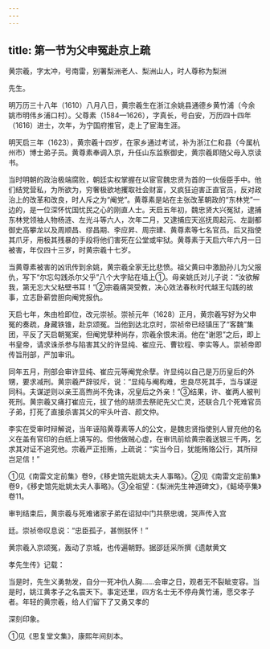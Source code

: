 ```yaml
---
---
---
```

title: 第一节为父申冤赴京上疏
---



黄宗羲，字太冲，号南雷，别署梨洲老人、梨洲山人，时人尊称为梨洲

先生。

明万历三十八年（1610）八月八日，黄宗羲生在浙江余姚县通德乡黄竹浦（今余姚市明伟乡浦口村）。父尊素（1584—1626），字真长，号白安，万历四十四年（1616）进士，次年，为宁国府推官，走上了宦海生涯。

明天启三年（1623），黄宗羲十四岁，在家乡通过考试，补为浙江仁和县（今属杭州市）博士弟子员。黄尊素奉调入京，升任山东监察御史，黄宗羲即随父母入京读书。

当时明朝的政治极端腐败，朝廷实权掌握在以宦官魏忠贤为首的一伙佞臣手中。他们结党营私，为所欲为，穷奢极欲地攫取社会财富，又疯狂迫害正直官员，反对政治上的改革和改良，时人斥之为“阉党”。黄尊素是站在主张改革朝政的“东林党”一边的，是一位深怀忧国忧民之心的刚直人士。天启五年初，魏忠贤大兴冤狱，逮捕东林党领袖人物杨涟、左光斗等六人，次年二月，又逮捕应天巡抚周起元、左副都御史高攀龙以及周顺昌、缪昌期、李应昇、周宗建、黄尊素等七名官员。后又指使其爪牙，用极其残暴的手段将他们害死在公堂或牢狱。黄尊素于天启六年六月一日被害，年仅四十三岁，时黄宗羲十七岁。

当黄尊素被害的凶讯传到余姚，黄宗羲全家无比悲愤。祖父黄曰中激励孙儿为父报仇，写下“尔忘勾践杀尔父乎”八个大字贴在墙上①。母亲姚氏对儿子说：“汝欲解我，第无忘大父粘壁书耳！”②宗羲痛哭受教，决心效法春秋时代越王勾践的故事，立志卧薪尝胆向阉党报仇。

天启七年，朱由检即位，改元崇祯。崇祯元年（1628）正月，黄宗羲写好为父申冤的奏疏，身藏铁锥，赴京颂冤。当他到达北京时，崇祯帝已经镇压了“客魏”集团，平反了天启朝冤案，但阉党孽种尚存，宗羲余恨未消。他在“谢恩”之后，即上书皇帝，请求诛杀参与陷害其父的许显纯、崔应元、曹钦程、李实等人。崇祯帝即传旨刑部，严加审讯。

同年五月，刑部会审许显纯、崔应元等阉党余孽。许显纯以自己是万历皇后的外甥，要求减刑。黄宗羲严辞驳斥，说：“显纯与阉构难，忠良尽死其手，当与谋逆同科。夫谋逆则以亲王高煦尚不免诛，况皇后之外亲！”③结果，许、崔两人被判死刑。黄宗羲又痛打崔应元，拔了他的胡须去祭祀先父亡灵，还联合几个死难官员子弟，打死了直接杀害其父的牢头叶咨、颜文仲。

李实在受审时辩解说，当年诬陷黄尊素等人的公文，是魏忠贤指使别人冒充他的名义在盖有官印的白纸上填写的。但他做贼心虚，在审讯前给黄宗羲送银三千两，乞求其对证不追究他。宗羲严正拒贿，上疏说：“实当今日，犹能贿赂公行，其所辩岂足信！”

①见《南雷文定前集》卷9，《移史馆先妣姚太夫人事略》。②见《南雷文定前集》卷9，《移史馆先妣姚太夫人事略》。③全祖望：《梨洲先生神道碑文》，《鲒埼亭集》卷11。

审判结束后，黄宗羲与死难诸家子弟在诏狱中门共祭忠魂，哭声传入宫

廷。崇祯帝叹息说：“忠臣孤子，甚恻朕怀！”

黄宗羲入京颂冤，轰动了京城，也传遍朝野。据邵廷采所撰《遗献黄文

孝先生传》记载：

当是时，先生义勇勃发，自分一死冲仇人胸……会审之日，观者无不裂眦变容。当是时，姚江黄孝子之名震天下。事定还里，四方名士无不停舟黄竹浦，愿交孝子者。年轻的黄宗羲，给人们留下了又勇又孝的

深刻印象。

①见《思复堂文集》，康熙年间刻本。